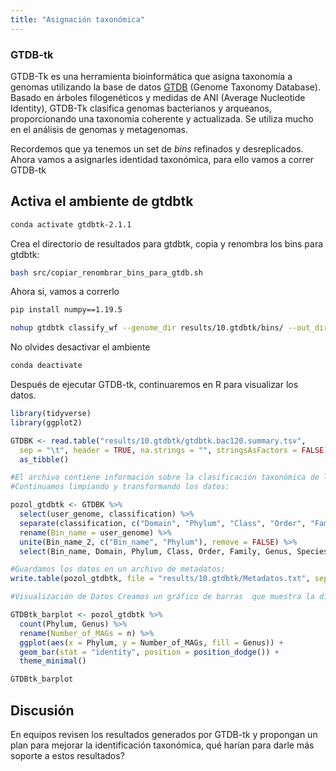 ```yaml
---
title: "Asignación taxonómica"
---
```


### GTDB-tk

GTDB-Tk es una herramienta bioinformática que asigna taxonomía a genomas utilizando la base de datos [GTDB](https://gtdb.ecogenomic.org/) (Genome Taxonomy Database). Basado en árboles filogenéticos y medidas de ANI (Average Nucleotide Identity), GTDB-Tk clasifica genomas bacterianos y arqueanos, proporcionando una taxonomía coherente y actualizada. Se utiliza mucho en el análisis de genomas y metagenomas.

Recordemos que ya tenemos un set de *bins* refinados y desreplicados. Ahora vamos a asignarles identidad taxonómica, para ello vamos a correr GTDB-tk

::: callout-important
## Activa el ambiente de gtdbtk

``` bash
conda activate gtdbtk-2.1.1
```
:::

Crea el directorio de resultados para gtdbtk, copia y renombra los bins para gtdbtk:

``` bash
bash src/copiar_renombrar_bins_para_gtdb.sh
```

Ahora si, vamos a correrlo

``` bash
pip install numpy==1.19.5

nohup gtdbtk classify_wf --genome_dir results/10.gtdbtk/bins/ --out_dir results/10.gtdbtk/ --cpus 4 -x fasta > gtdbtk.nohup &
```

No olvides desactivar el ambiente

``` bash
conda deactivate
```

Después de ejecutar GTDB-tk, continuaremos en R para visualizar los datos.

``` r
library(tidyverse)
library(ggplot2)

GTDBK <- read.table("results/10.gtdbtk/gtdbtk.bac120.summary.tsv", 
  sep = "\t", header = TRUE, na.strings = "", stringsAsFactors = FALSE) %>%
  as_tibble()

#El archivo contiene información sobre la clasificación taxonómica de los bins.
#Continuamos limpiando y transformando los datos:

pozol_gtdbtk <- GTDBK %>%
  select(user_genome, classification) %>%
  separate(classification, c("Domain", "Phylum", "Class", "Order", "Family", "Genus", "Species"), sep = ";") %>%
  rename(Bin_name = user_genome) %>%
  unite(Bin_name_2, c("Bin_name", "Phylum"), remove = FALSE) %>%
  select(Bin_name, Domain, Phylum, Class, Order, Family, Genus, Species)

#Guardamos los datos en un archivo de metadatos:
write.table(pozol_gtdbtk, file = "results/10.gtdbtk/Metadatos.txt", sep = "\t", quote = FALSE, row.names = FALSE, col.names = TRUE)

#Visualización de Datos Creamos un gráfico de barras  que muestra la distribución taxonómica de los bins:

GTDBtk_barplot <- pozol_gtdbtk %>%
  count(Phylum, Genus) %>%
  rename(Number_of_MAGs = n) %>%
  ggplot(aes(x = Phylum, y = Number_of_MAGs, fill = Genus)) + 
  geom_bar(stat = "identity", position = position_dodge()) +
  theme_minimal()

GTDBtk_barplot
```

::: callout-important
## Discusión

En equipos revisen los resultados generados por GTDB-tk y propongan un plan para mejorar la identificación taxonómica, qué harían para darle más soporte a estos resultados?
:::

